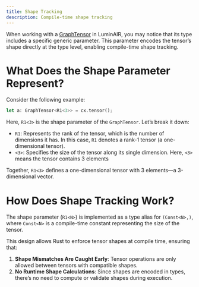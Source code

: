 ```yaml
---
title: Shape Tracking
description: Compile-time shape tracking
---
```



When working with a [GraphTensor](/concepts/graph-tensor) in LuminAIR, you may notice that its type includes a specific generic parameter.
This parameter encodes the tensor’s shape directly at the type level, enabling compile-time shape tracking.


# What Does the Shape Parameter Represent?
Consider the following example:

```rust
let a: GraphTensor<R1<3>> = cx.tensor();
```

Here, `R1<3>` is the shape parameter of the `GraphTensor`. 
Let’s break it down:
- `R1`: Represents the rank of the tensor, which is the number of dimensions it has.
In this case, `R1` denotes a rank-1 tensor (a one-dimensional tensor).
- `<3>`: Specifies the size of the tensor along its single dimension.
Here, `<3>` means the tensor contains 3 elements

Together, `R1<3>` defines a one-dimensional tensor with 3 elements—a 3-dimensional vector.

# How Does Shape Tracking Work?
The shape parameter (`R1<N>`) is implemented as a type alias for `(Const<N>,)`, 
where `Const<N>` is a compile-time constant representing the size of the tensor.

This design allows Rust to enforce tensor shapes at compile time, ensuring that:

1. **Shape Mismatches Are Caught Early**: Tensor operations are only allowed between tensors with compatible shapes.
2. **No Runtime Shape Calculations**: Since shapes are encoded in types, there’s no need to compute or validate shapes during execution.
